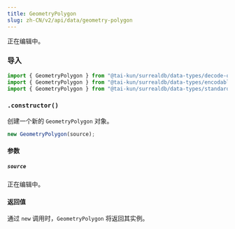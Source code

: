 ```yaml
---
title: GeometryPolygon
slug: zh-CN/v2/api/data/geometry-polygon
---
```



正在编辑中。

### 导入

```ts
import { GeometryPolygon } from "@tai-kun/surrealdb/data-types/decode-only";
import { GeometryPolygon } from "@tai-kun/surrealdb/data-types/encodable";
import { GeometryPolygon } from "@tai-kun/surrealdb/data-types/standard";
```

### `.constructor()`

创建一个新的 `GeometryPolygon` 对象。

```ts
new GeometryPolygon(source);
```

#### 参数

##### `source`

正在编辑中。

#### 返回值

通过 `new` 调用时，`GeometryPolygon` 将返回其实例。
